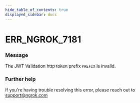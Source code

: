 ```yaml
---
hide_table_of_contents: true
displayed_sidebar: docs
---
```



# ERR_NGROK_7181

### Message
The JWT Validation http token prefix `PREFIX` is invalid.

<ErrorDetails error='err_ngrok_7181' />


### Further help
If you're having trouble resolving this error, please reach out to [support@ngrok.com](mailto:support@ngrok.com?subject=Help%20with%20ERR_NGROK_7181)


